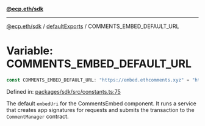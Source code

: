 [**@ecp.eth/sdk**](../../index.mdx)

***

[@ecp.eth/sdk](/sdk-reference/index.mdx) / [defaultExports](/sdk-reference/defaultExports/index.mdx) / COMMENTS\_EMBED\_DEFAULT\_URL

# Variable: COMMENTS\_EMBED\_DEFAULT\_URL

```ts
const COMMENTS_EMBED_DEFAULT_URL: "https://embed.ethcomments.xyz" = "https://embed.ethcomments.xyz";
```

Defined in: [packages/sdk/src/constants.ts:75](https://github.com/ecp-eth/comments-monorepo/blob/main/packages/sdk/src/constants.ts#L75)

The default `embedUri` for the CommentsEmbed component.
It runs a service that creates app signatures for requests and
submits the transaction to the `CommentManager` contract.
